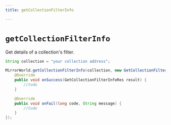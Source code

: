 ```yaml
---
title: getCollectionFilterInfo

---
```


# `getCollectionFilterInfo`
Get details of a collection's filter.

```java
String collection = "your collection address";

MirrorWorld.getCollectionFilterInfo(collection, new GetCollectionFilterInfoListener() {
    @Override
    public void onSuccess(GetCollectionFilterInfoRes result) {
        //todo
    }

    @Override
    public void onFail(long code, String message) {
        //todo
    }
});
```
